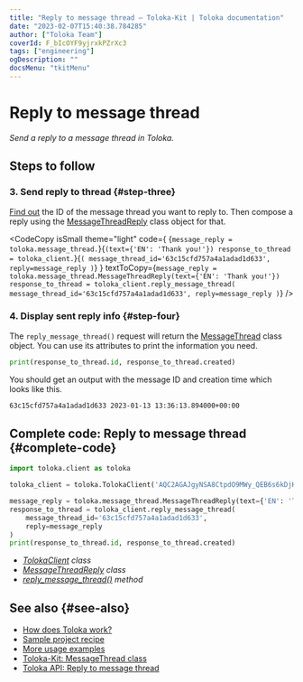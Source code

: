 ```yaml
---
title: "Reply to message thread — Toloka-Kit | Toloka documentation"
date: "2023-02-07T15:40:38.784285"
author: ["Toloka Team"]
coverId: F_bIcOYF9yjrxkPZrXc3
tags: ["engineering"]
ogDescription: ""
docsMenu: "tkitMenu"
---
```



# Reply to message thread

_Send a reply to a message thread in Toloka._

## Steps to follow

<Import/>

<Instantiate/>

### 3. Send reply to thread {#step-three}

[Find out](/docs-new/toloka-kit/recipes/get-message-threads) the ID of the message thread you want to reply to. Then compose a reply using the [MessageThreadReply](/docs-new/toloka-kit/reference/toloka.client.message_thread.MessageThreadReply) class object for that.

<CodeCopy
  isSmall
  theme="light"
  code={
    <HighlightChildren language="python">
      {`message_reply = toloka.message_thread.`}<Term term="MessageThreadReply"><MessageThreadReply/></Term>{`(text={'EN': 'Thank you!'})
response_to_thread = toloka_client.`}<Term term="reply_message_thread"><ReplyMessageThread/></Term>{`(
    message_thread_id='63c15cfd757a4a1adad1d633',
    reply=message_reply
)`}
    </HighlightChildren>
  }
  textToCopy={`message_reply = toloka.message_thread.MessageThreadReply(text={'EN': 'Thank you!'})
response_to_thread = toloka_client.reply_message_thread(
    message_thread_id='63c15cfd757a4a1adad1d633',
    reply=message_reply
)`}
/>

### 4. Display sent reply info {#step-four}

The `reply_message_thread()` request will return the [MessageThread](/docs-new/toloka-kit/reference/toloka.client.message_thread.MessageThread) class object. You can use its attributes to print the information you need.

```python
print(response_to_thread.id, response_to_thread.created)
```

You should get an output with the message ID and creation time which looks like this.

```bash
63c15cfd757a4a1adad1d633 2023-01-13 13:36:13.894000+00:00
```

## Complete code: Reply to message thread {#complete-code}

```python
import toloka.client as toloka

toloka_client = toloka.TolokaClient('AQC2AGAJgyNSA8CtpdO9MWy_QEB6s6kDjHUoElE', 'PRODUCTION')

message_reply = toloka.message_thread.MessageThreadReply(text={'EN': 'Thank you!'})
response_to_thread = toloka_client.reply_message_thread(
    message_thread_id='63c15cfd757a4a1adad1d633',
    reply=message_reply
)
print(response_to_thread.id, response_to_thread.created)
```

<Note mode="tip" title="List of classes and methods used in this recipe">

- _[TolokaClient](/docs-new/toloka-kit/reference/toloka.client.TolokaClient) class_
- _[MessageThreadReply](/docs-new/toloka-kit/reference/toloka.client.message_thread.MessageThreadReply) class_
- _[reply_message_thread()](/docs-new/toloka-kit/reference/toloka.client.TolokaClient.reply_message_thread) method_

</Note>

## See also {#see-also}

- [How does Toloka work?](https://toloka.ai/en/docs/guide/concepts/overview)
- [Sample project recipe](/docs-new/toloka-kit/recipes/learn-basics)
- [More usage examples](/docs-new/toloka-kit/recipes/use-cases)
- [Toloka-Kit: MessageThread class](/docs-new/toloka-kit/reference/toloka.client.message_thread.MessageThread)
- [Toloka API: Reply to message thread](https://toloka.ai/docs/api/api-reference/#post-/message-threads/-id-/reply)
